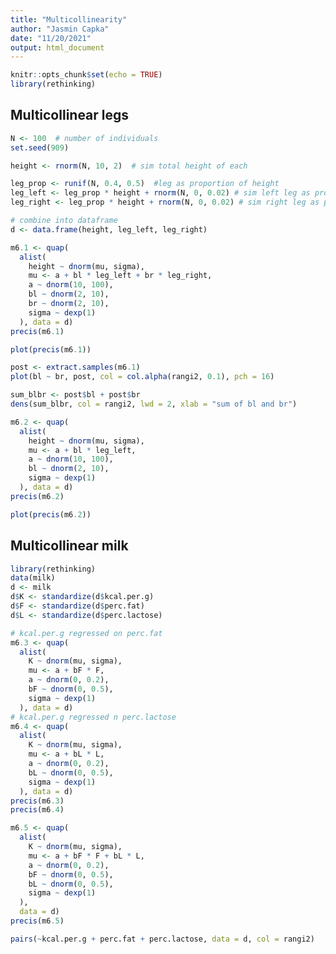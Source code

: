 ```yaml
---
title: "Multicollinearity"
author: "Jasmin Capka"
date: "11/20/2021"
output: html_document
---
```


```r
knitr::opts_chunk$set(echo = TRUE)
library(rethinking)
```

## Multicollinear legs

```r
N <- 100  # number of individuals
set.seed(909)

height <- rnorm(N, 10, 2)  # sim total height of each

leg_prop <- runif(N, 0.4, 0.5)  #leg as proportion of height
leg_left <- leg_prop * height + rnorm(N, 0, 0.02) # sim left leg as proportion + error
leg_right <- leg_prop * height + rnorm(N, 0, 0.02) # sim right leg as proportion + error

# combine into dataframe
d <- data.frame(height, leg_left, leg_right)
```

```r
m6.1 <- quap(
  alist(
    height ~ dnorm(mu, sigma),
    mu <- a + bl * leg_left + br * leg_right,
    a ~ dnorm(10, 100),
    bl ~ dnorm(2, 10),
    br ~ dnorm(2, 10),
    sigma ~ dexp(1)
  ), data = d)
precis(m6.1)
```

```r
plot(precis(m6.1))
```

```r
post <- extract.samples(m6.1)
plot(bl ~ br, post, col = col.alpha(rangi2, 0.1), pch = 16)
```

```r
sum_blbr <- post$bl + post$br
dens(sum_blbr, col = rangi2, lwd = 2, xlab = "sum of bl and br")
```

```r
m6.2 <- quap(
  alist(
    height ~ dnorm(mu, sigma),
    mu <- a + bl * leg_left,
    a ~ dnorm(10, 100),
    bl ~ dnorm(2, 10),
    sigma ~ dexp(1)
  ), data = d)
precis(m6.2)
```

```r
plot(precis(m6.2))
```

## Multicollinear milk

```r
library(rethinking)
data(milk)
d <- milk
d$K <- standardize(d$kcal.per.g)
d$F <- standardize(d$perc.fat)
d$L <- standardize(d$perc.lactose)
```

```r
# kcal.per.g regressed on perc.fat
m6.3 <- quap(
  alist(
    K ~ dnorm(mu, sigma),
    mu <- a + bF * F,
    a ~ dnorm(0, 0.2),
    bF ~ dnorm(0, 0.5),
    sigma ~ dexp(1)
  ), data = d)
# kcal.per.g regressed n perc.lactose
m6.4 <- quap(
  alist(
    K ~ dnorm(mu, sigma),
    mu <- a + bL * L,
    a ~ dnorm(0, 0.2),
    bL ~ dnorm(0, 0.5),
    sigma ~ dexp(1)
  ), data = d)
precis(m6.3)
precis(m6.4)
```

```r
m6.5 <- quap(
  alist(
    K ~ dnorm(mu, sigma),
    mu <- a + bF * F + bL * L,
    a ~ dnorm(0, 0.2),
    bF ~ dnorm(0, 0.5),
    bL ~ dnorm(0, 0.5),
    sigma ~ dexp(1)
  ),
  data = d)
precis(m6.5)
```

```r
pairs(~kcal.per.g + perc.fat + perc.lactose, data = d, col = rangi2)
```











